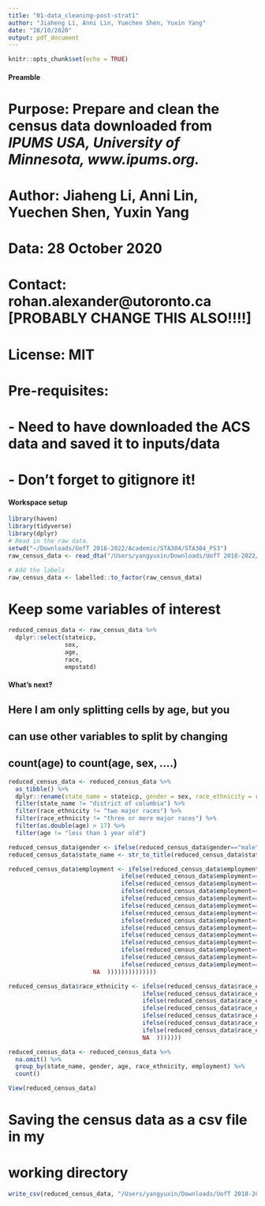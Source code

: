 ```yaml
---
title: "01-data_cleaning-post-strat1"
author: "Jiaheng Li, Anni Lin, Yuechen Shen, Yuxin Yang"
date: "28/10/2020"
output: pdf_document
---
```


```r
knitr::opts_chunk$set(echo = TRUE)
```

#### Preamble ####
# Purpose: Prepare and clean the census data downloaded from *IPUMS USA, University of Minnesota, www.ipums.org.*
# Author: Jiaheng Li, Anni Lin, Yuechen Shen, Yuxin Yang
# Data: 28 October 2020
# Contact: rohan.alexander@utoronto.ca [PROBABLY CHANGE THIS ALSO!!!!]
# License: MIT
# Pre-requisites: 
# - Need to have downloaded the ACS data and saved it to inputs/data
# - Don't forget to gitignore it!

 
#### Workspace setup ####
```r
library(haven)
library(tidyverse)
library(dplyr)
# Read in the raw data.
setwd("~/Downloads/UofT 2018-2022/Academic/STA304/STA304_PS3")
raw_census_data <- read_dta("/Users/yangyuxin/Downloads/UofT 2018-2022/Academic/STA304/STA304-PS3 instruction/usa_00001.dta")

# Add the labels
raw_census_data <- labelled::to_factor(raw_census_data)
```

# Keep some variables of interest
```r
reduced_census_data <- raw_census_data %>%
  dplyr::select(stateicp, 
                sex, 
                age, 
                race, 
                empstatd)
```

#### What's next? ####

## Here I am only splitting cells by age, but you 
## can use other variables to split by changing
## count(age) to count(age, sex, ....)
```r
reduced_census_data <- reduced_census_data %>%
  as_tibble() %>%
  dplyr::rename(state_name = stateicp, gender = sex, race_ethnicity = race, employment = empstatd) %>%
  filter(state_name != "district of columbia") %>%
  filter(race_ethnicity != "two major races") %>%
  filter(race_ethnicity != "three or more major races") %>%
  filter(as.double(age) > 17) %>%
  filter(age != "less than 1 year old")

reduced_census_data$gender <- ifelse(reduced_census_data$gender=="male", "Male", "Female")
reduced_census_data$state_name <- str_to_title(reduced_census_data$state_name)

reduced_census_data$employment <- ifelse(reduced_census_data$employment=="at work", "Employed", 
                                ifelse(reduced_census_data$employment=="at work, public emerg", "Employed", 
                                ifelse(reduced_census_data$employment=="has job, not working", "Employed", 
                                ifelse(reduced_census_data$employment=="armed forces", "Employed", 
                                ifelse(reduced_census_data$employment=="armed forces--at work", "Employed", 
                                ifelse(reduced_census_data$employment=="armed forces--not at work but with job", "Employed", 
                                ifelse(reduced_census_data$employment=="unemployed", "Unemployed", 
                                ifelse(reduced_census_data$employment=="unemp, exper worker", "Unemployed", 
                                ifelse(reduced_census_data$employment=="unemp, new worker", "Unemployed", 
                                ifelse(reduced_census_data$employment=="not in labor force", "Not in labor force", 
                                ifelse(reduced_census_data$employment=="nilf, housework", "Not in labor force", 
                                ifelse(reduced_census_data$employment=="nilf, unable to work", "Not in labor force", 
                                ifelse(reduced_census_data$employment=="nilf, school", "Student", 
                                ifelse(reduced_census_data$employment=="nilf, other", "Not in labor force",  
                        NA  ))))))))))))))

reduced_census_data$race_ethnicity <- ifelse(reduced_census_data$race_ethnicity=="white", "White", 
                                      ifelse(reduced_census_data$race_ethnicity=="black/african american/negro", "Black or African American", 
                                      ifelse(reduced_census_data$race_ethnicity=="american indian or alaska native", "American Indian or Alaska Native", 
                                      ifelse(reduced_census_data$race_ethnicity=="chinese", "East Asian", 
                                      ifelse(reduced_census_data$race_ethnicity=="japanese", "East Asian", 
                                      ifelse(reduced_census_data$race_ethnicity=="other asian or pacific islander", "Other Asian or Pacific Islander", 
                                      ifelse(reduced_census_data$race_ethnicity=="other race, nec", "Other", 
                                      NA  )))))))
```

```r
reduced_census_data <- reduced_census_data %>%
  na.omit() %>%
  group_by(state_name, gender, age, race_ethnicity, employment) %>%
  count()
```

```r
View(reduced_census_data)
```


# Saving the census data as a csv file in my
# working directory
```r
write_csv(reduced_census_data, "/Users/yangyuxin/Downloads/UofT 2018-2022/Academic/STA304/STA304_PS3/census_data.csv")
```


         